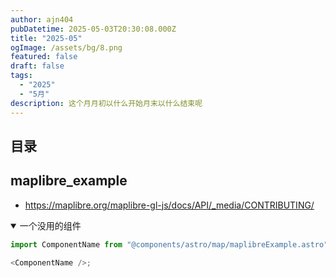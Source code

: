 ```yaml
---
author: ajn404
pubDatetime: 2025-05-03T20:30:08.000Z
title: "2025-05"
ogImage: /assets/bg/8.png
featured: false
draft: false
tags:
  - "2025"
  - "5月"
description: 这个月月初以什么开始月末以什么结束呢
---
```


## 目录

## maplibre_example

- https://maplibre.org/maplibre-gl-js/docs/API/_media/CONTRIBUTING/

<details open>
<summary>一个没用的组件</summary>

```js
import ComponentName from "@components/astro/map/maplibreExample.astro";

<ComponentName />;
```

</details>
